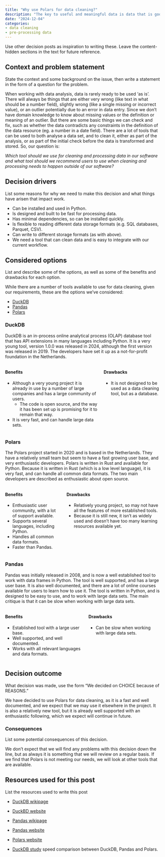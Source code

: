 ```yaml
---
title: "Why use Polars for data cleaning?"
description: "The key to useful and meaningful data is data that is good quality and tidy. Getting data to be tidy and higher quality is an often undervalued and underestimated activity, at the same time being very labour intensive. But it is essential to have higher quality and tidier data to have better quality results from the analysis. This post explains why we chose to use Polars for data cleaning and processing tasks."
date: "2024-12-04"
categories:
- data cleaning
- pre-processing data
---
```


::: content-hidden
Use other decision posts as inspiration to writing these. Leave the
content-hidden sections in the text for future reference.
:::

## Context and problem statement

::: content-hidden
State the context and some background on the issue, then write a
statement in the form of a question for the problem.
:::

When working with data analysis, data is rarely ready to be used 'as
is'. There will always be things that are either very wrong (like text
in what should be a number field), slightly wrong (like a single
missing or incorrect value), or an outlier potentially due to an error in data entry. 
Since we don't have domain knowledge to know about missing values or
the definition or meaning of an outlier. But there are some basic things we can
check and fix, such as whether the data contradicts any constraints in the
definition of the data resource (eg. a number in a date field). There are a lot of
tools that can be used to both analyse a data set, and to clean it,
either as part of the analysis, or as part of the initial check before
the data is transformed and stored. So, our question is:

*Which tool should we use for cleaning and processing data in our software 
and what tool should we recommend users to use when cleaning and processing
needs to happen outside of our software?*

## Decision drivers

::: content-hidden
List some reasons for why we need to make this decision and what things
have arisen that impact work.
:::

- Can be installed and used in Python.
- Is designed and built to be fast for processing data.
- Has minimal dependencies, so can be installed quickly.
- Is flexible to reading different data storage formats (e.g. SQL databases, Parquet, CSV).
- Can write to different storage formats (as with above).
-   We need a tool that can clean data and is easy to integrate with our
    current workflow.

## Considered options

::: content-hidden
List and describe some of the options, as well as some of the benefits
and drawbacks for each option.
:::

While there are a number of tools available to use for data cleaning, given our requirements,
these are the options we've considered:

-   [DuckDB](https://www.duckdb.org/)
-   [Pandas](https://pandas.pydata.org/)
-   [Polars](https://pola.rs/)

### DuckDB

DuckDB is an in-process
online analytical process (OLAP) database tool that has API extensions in many languages including Python. It is a very young tool, version 1.0.0 was
released in 2024, although the first version was released in 2019. The
developers have set it up as a not-for-profit foundation in the
Netherlands.

::: columns
::: column
#### Benefits

-   Although a very young project it is already in use by a number of
    large companies and has a large community of users.
    -   The code is open source, and the way it has been set up is
        promising for it to remain that way.
-   It is very fast, and can handle large data sets.
:::

::: column
#### Drawbacks

-   It is not designed to be used as a data cleaning tool, but as a
    database.
:::
:::

### Polars

The Polars project started in 2020 and is based in the Netherlands.
They have a relatively small team but seem to have a fast growing user base, and
very enthusiastic developers. Polars is written in Rust and available
for Python. Because it is written in Rust (which is a low level language), it is very fast, and can handle all
common data formats. The two main developers are described as
enthusiastic about open source.

::: columns
::: column
#### Benefits

-   Enthusiastic user community, with a lot of support available.
-   Supports several languages, including Python.
-   Handles all common data formats.
-   Faster than Pandas.
:::

::: column
#### Drawbacks

-   Relatively young project, so may not have all the features of more
    established tools.
-   Because it is still new, it isn't as widely used and doesn't have too many learning resources available yet.
:::
:::

### Pandas

Pandas was initially released in 2008, and is now a well established
tool to work with data frames in Python. The tool is well supported, and
has a large user base. It is also well documented, and there are a lot
of online courses available for users to learn how to use it. The tool
is written in Python, and is designed to be easy to use, and to work
with large data sets. The main critique is that it can be slow when
working with large data sets.

::: columns
::: column
#### Benefits

-   Established tool with a large user base.
-   Well supported, and well documented.
-   Works with all relevant languages and data formats.
:::

::: column
#### Drawbacks

-   Can be slow when working with large data sets.
:::
:::

## Decision outcome

::: content-hidden
What decision was made, use the form "We decided on CHOICE because of
REASONS."
:::

We have decided to use Polars for data cleaning, as it is a fast and well documented, and we expect that we may use it elsewhere in the project. It is also a relatively new tool, but it is already well supported with an enthusiastic following, which we expect will continue in future.

### Consequences

::: content-hidden
List some potential consequences of this decision.
:::

We don't expect that we will find any problems with this decision down the line, but as always it is something that we will review on a regular basis. If we find that Polars is not meeting our needs, we will look at other tools that are available.

## Resources used for this post

::: content-hidden
List the resources used to write this post
:::

-   [DuckDB wikipage](https://en.wikipedia.org/wiki/DuckDB)

-   [DuckBD website](https://www.duckdb.org/)

-   [Pandas wikipage](https://en.wikipedia.org/wiki/Pandas_(software))

-   [Pandas website](https://pandas.pydata.org/)

-   [Polars website](https://pola.rs/)

-   [DuckDB study](https://github.com/prrao87/duckdb-study) speed
    comparison between DuckDB, Pandas and Polars.
